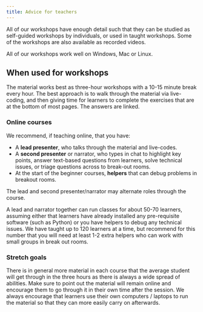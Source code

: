 ```yaml
---
title: Advice for teachers
---
```


All of our workshops have enough detail such that they can be studied as self-guided workshops by individuals, or used in taught workshops.
Some of the workshops are also available as recorded videos.

All of our workshops work well on Windows, Mac or Linux.

## When used for workshops

The material works best as three-hour workshops with a 10-15 minute break every hour.
The best approach is to walk through the material via live-coding, and then giving time for learners to complete the exercises that are at the bottom of most pages.
The answers are linked.

### Online courses

We recommend, if teaching online, that you have:

* A **lead presenter**, who talks through the material and live-codes.
* A **second presenter** or narrator, who types in chat to highlight key points, answer text-based questions from learners, solve technical issues, or triage questions across to break-out rooms.
* At the start of the beginner courses, **helpers** that can debug problems in breakout rooms.

The lead and second presenter/narrator may alternate roles through the course.

A lead and narrator together can run classes for about 50-70 learners, assuming either that learners have already installed any pre-requisite software (such as Python) or you have helpers to debug any technical issues.
We have taught up to 120 learners at a time, but recommend for this number that you will need at least 1-2 extra helpers who can work with small groups in break out rooms.

### Stretch goals

There is in general more material in each course that the average student will get through in the three hours as there is always a wide spread of abilities.
Make sure to point out the material will remain online and encourage them to go through it in their own time after the session.
We always encourage that learners use their own computers / laptops to run the material so that they can more easily carry on afterwards.
